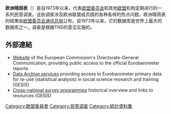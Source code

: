 {{expand english|time=2020-12-31T01:37:07+00:00}}
{{Unreferenced|time=2020-12-31T01:37:07+00:00}}
'''欧洲晴雨表'''（{{lang-en|Eurobarometer}}）是自1973年以来，代表[[欧盟委员会|欧盟委员会]]和其他[[欧盟|欧盟]]机构定期进行的一系列民意调查。这些调查涉及欧洲联盟成员国的各种各样的热点问题。欧洲晴雨表的结果由[[欧盟委员会通讯总局|欧盟委员会通讯总局]]公布。自1973年以来，它的数据库是世界上最大的数据库之一。调查是根據TNS的意见实施的。

== 外部連結 ==
* [http://ec.europa.eu/COMMFrontOffice/PublicOpinion/ Website] {{Wayback|url=http://ec.europa.eu/COMMFrontOffice/PublicOpinion/ |date=20210103144450 }} of the European Commission's Directorate-General Communication, providing public access to the official Eurobarometer reports 
* [http://www.gesis.org/eurobarometer/ Data Archive services] {{Wayback|url=http://www.gesis.org/eurobarometer/ |date=20081202001109 }} providing access to Eurobarometer primary data for re-use (statistical analysis) in social science research and training (GESIS)
* [http://www.gesis.org/ComparativeSurveyOverview/ Cross-national survey programmes]{{Dead link}} historical overview and links to resources (GESIS)      

{{Social_surveys}}
[[Category:歐盟委員會|Category:歐盟委員會]]
[[Category:民意调查|Category:民意调查]]
[[Category:統計資料集|Category:統計資料集]]
{{欧盟小作品}}
{{政治小作品}}